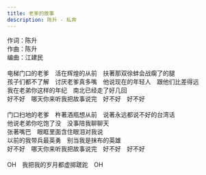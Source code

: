 ```yaml
---
title: 老爹的故事
description: 陈升 - 私奔
---
```


作词：陈升<br />作曲：陈升<br />编曲：江建民<br /><br />电梯门口的老爹　活在辉煌的从前　扶著那双徐蚌会战瘸了的腿<br />孩子们都不了解　讨厌老爹真多嘴　他说现在的年轻人　跟他们比差得远<br />我在老弟你这样的年纪　南北已经走了好几回<br />好不好　哪天你来听我把故事说完　好不好　好不好<br /><br />门口扫地的老爹　杵著酒瓶想从前　说著永远都说不好的台湾话<br />他说老弟你吃饱了没　没事陪我聊聊天<br />张著嘴巴　眼眶里面含住眼泪对我说<br />以前的我带兵最英勇　别当我是抹布的英雄<br />好不好　哪天你来听我把故事说完　好不好　好不好<br /><br />OH　我把我的岁月都虚掷蹉跎　OH
